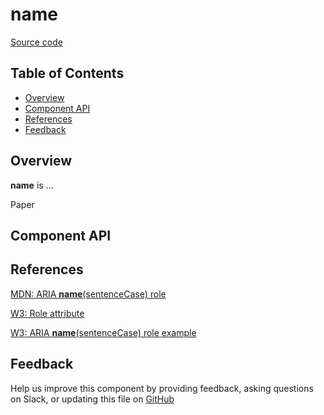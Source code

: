
# **name**

[Source code](<https://github.com/leemonade/bubbles/tree/main/packages/components/layout/Paper>)

## Table of Contents

<!-- START doctoc generated TOC please keep comment here to allow auto update -->
<!-- DON'T EDIT THIS SECTION, INSTEAD RE-RUN doctoc TO UPDATE -->

- [Overview](#overview)
- [Component API](#component-api)
- [References](#references)
- [Feedback](#feedback)

## Overview

**name** is ...

<ThemeProvider>
  <Paper>Paper</Paper>
</ThemeProvider>

## Component API

<Preview>
  <Story id="atoms-layout-paper--playground" />
</Preview>

<Props of={Paper} />

## References

[MDN: ARIA **name**(sentenceCase) role](<https://developer.mozilla.org/en-US/docs/Web/Accessibility/ARIA/Roles/paper_role>)

[W3: Role attribute](https://www.w3.org/WAI/PF/HTML/wiki/RoleAttribute)

[W3: ARIA **name**(sentenceCase) role example](<https://www.w3.org/TR/2016/WD-wai-aria-practices-1.1-20160317/examples/paper/paper.html>)

## Feedback

Help us improve this component by providing feedback, asking questions on Slack, or updating this file on
[GitHub](<https://github.com/leemonade/bubbles/edit/main/packages/components/layout/Paper.mdx>)
